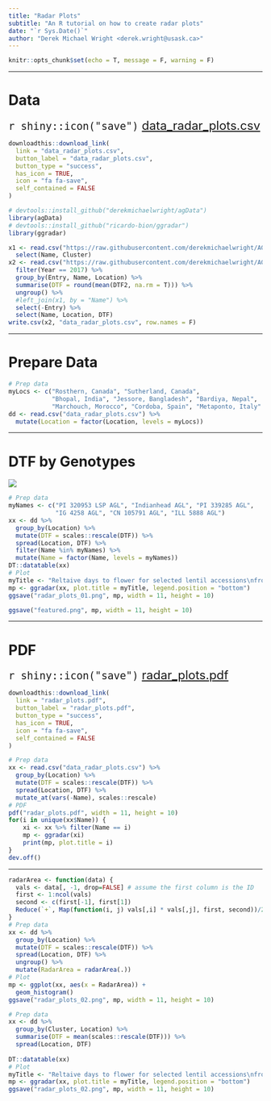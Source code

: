 ```yaml
---
title: "Radar Plots"
subtitle: "An R tutorial on how to create radar plots"
date: "`r Sys.Date()`"
author: "Derek Michael Wright <derek.wright@usask.ca>"
---
```


```r
knitr::opts_chunk$set(echo = T, message = F, warning = F)
```

---

# Data

<font size="5"> `r shiny::icon("save")` [data_radar_plots.csv](data_radar_plots.csv) </font>

```r
downloadthis::download_link(
  link = "data_radar_plots.csv",
  button_label = "data_radar_plots.csv",
  button_type = "success",
  has_icon = TRUE,
  icon = "fa fa-save",
  self_contained = FALSE
)
```

```r
# devtools::install_github("derekmichaelwright/agData")
library(agData)
# devtools::install_github("ricardo-bion/ggradar")
library(ggradar)
```

```r
x1 <- read.csv("https://raw.githubusercontent.com/derekmichaelwright/AGILE_LDP_Phenology/master/data/data_pca_results.csv") %>%
  select(Name, Cluster)
x2 <- read.csv("https://raw.githubusercontent.com/derekmichaelwright/AGILE_LDP_Phenology/master/data/data_raw.csv") %>%
  filter(Year == 2017) %>%
  group_by(Entry, Name, Location) %>%
  summarise(DTF = round(mean(DTF2, na.rm = T))) %>%
  ungroup() %>% 
  #left_join(x1, by = "Name") %>%
  select(-Entry) %>%
  select(Name, Location, DTF)
write.csv(x2, "data_radar_plots.csv", row.names = F)
```

---

# Prepare Data

```r
# Prep data
myLocs <- c("Rosthern, Canada", "Sutherland, Canada",  
            "Bhopal, India", "Jessore, Bangladesh", "Bardiya, Nepal",
            "Marchouch, Morocco", "Cordoba, Spain", "Metaponto, Italy" )
dd <- read.csv("data_radar_plots.csv") %>%
  mutate(Location = factor(Location, levels = myLocs))
```

---

# DTF by Genotypes

![](radar_plots_01.png)

```r
# Prep data
myNames <- c("PI 320953 LSP AGL", "Indianhead AGL", "PI 339285 AGL", 
             "IG 4258 AGL", "CN 105791 AGL", "ILL 5888 AGL")
xx <- dd %>%
  group_by(Location) %>%
  mutate(DTF = scales::rescale(DTF)) %>%
  spread(Location, DTF) %>%
  filter(Name %in% myNames) %>%
  mutate(Name = factor(Name, levels = myNames))
DT::datatable(xx)
# Plot
myTitle <- "Reltaive days to flower for selected lentil accessions\nfrom a lentil diversity panel accross environments"
mp <- ggradar(xx, plot.title = myTitle, legend.position = "bottom")
ggsave("radar_plots_01.png", mp, width = 11, height = 10)
```

```r
ggsave("featured.png", mp, width = 11, height = 10)
```

---

# PDF

<font size="5"> `r shiny::icon("save")` [radar_plots.pdf](radar_plots.pdf) </font>

```r
downloadthis::download_link(
  link = "radar_plots.pdf",
  button_label = "radar_plots.pdf",
  button_type = "success",
  has_icon = TRUE,
  icon = "fa fa-save",
  self_contained = FALSE
)
```

```r
# Prep data
xx <- read.csv("data_radar_plots.csv") %>%
  group_by(Location) %>%
  mutate(DTF = scales::rescale(DTF)) %>%
  spread(Location, DTF) %>%
  mutate_at(vars(-Name), scales::rescale)
# PDF 
pdf("radar_plots.pdf", width = 11, height = 10)
for(i in unique(xx$Name)) {
    xi <- xx %>% filter(Name == i)
    mp <- ggradar(xi) 
    print(mp, plot.title = i)
}
dev.off()
```

---

```r
radarArea <- function(data) {
  vals <- data[, -1, drop=FALSE] # assume the first column is the ID
  first <- 1:ncol(vals)
  second <- c(first[-1], first[1])
  Reduce(`+`, Map(function(i, j) vals[,i] * vals[,j], first, second))/2 * sin(2*pi/ncol(vals))
}
# Prep data
xx <- dd %>%
  group_by(Location) %>%
  mutate(DTF = scales::rescale(DTF)) %>%
  spread(Location, DTF) %>%
  ungroup() %>%
  mutate(RadarArea = radarArea(.))
# Plot
mp <- ggplot(xx, aes(x = RadarArea)) +
  geom_histogram()
ggsave("radar_plots_02.png", mp, width = 11, height = 10)
```

```r
# Prep data
xx <- dd %>%
  group_by(Cluster, Location) %>%
  summarise(DTF = mean(scales::rescale(DTF))) %>%
  spread(Location, DTF)
  
DT::datatable(xx)
# Plot
myTitle <- "Reltaive days to flower for selected lentil accessions\nfrom a lentil diversity panel accross environments"
mp <- ggradar(xx, plot.title = myTitle, legend.position = "bottom")
ggsave("radar_plots_02.png", mp, width = 11, height = 10)
```
